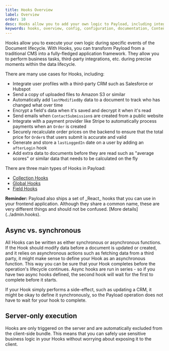 ```yaml
---
title: Hooks Overview
label: Overview
order: 10
desc: Hooks allow you to add your own logic to Payload, including integrating with third-party APIs, adding auto-generated data, or modifing Payload's base functionality.
keywords: hooks, overview, config, configuration, documentation, Content Management System, cms, headless, javascript, node, react, nextjs
---
```


Hooks allow you to execute your own logic during specific events of the Document lifecycle. With Hooks, you can transform Payload from a traditional CMS into a fully-fledged application framework. They allow you to perform business tasks, third-party integrations, etc. during precise moments within the data lifecycle.

There are many use cases for Hooks, including:

- Integrate user profiles with a third-party CRM such as Salesforce or Hubspot
- Send a copy of uploaded files to Amazon S3 or similar
- Automatically add `lastModifiedBy` data to a document to track who has changed what over time
- Encrypt a field's data when it's saved and decrypt it when it's read
- Send emails when `ContactSubmission`s are created from a public website
- Integrate with a payment provider like Stripe to automatically process payments when an `Order` is created
- Securely recalculate order prices on the backend to ensure that the total price for `Order`s that users submit is accurate and valid
- Generate and store a `lastLoggedIn` date on a user by adding an `afterLogin` hook
- Add extra data to documents before they are read such as "average scores" or similar data that needs to be calculated on the fly

There are three main types of Hooks in Payload:

- [Collection Hooks](/docs/hooks/collections)
- [Global Hooks](/docs/hooks/globals)
- [Field Hooks](/docs/hooks/fields)

<Banner type="warning">
  <strong>Reminder:</strong>
  Payload also ships a set of _React_ hooks that you can use in your frontend application. Although they share a common name, these are very different things and should not be confused. [More details](../admin.hooks).
</Banner>

## Async vs. synchronous

All Hooks can be written as either synchronous or asynchronous functions. If the Hook should modify data before a document is updated or created, and it relies on asynchronous actions such as fetching data from a third party, it might make sense to define your Hook as an asynchronous function. This way you can be sure that your Hook completes before the operation's lifecycle continues. Async hooks are run in series - so if you have two async hooks defined, the second hook will wait for the first to complete before it starts.

If your Hook simply performs a side-effect, such as updating a CRM, it might be okay to define it synchronously, so the Payload operation does not have to wait for your hook to complete.

## Server-only execution

Hooks are only triggered on the server and are automatically excluded from the client-side bundle. This means that you can safely use sensitive business logic in your Hooks without worrying about exposing it to the client.
